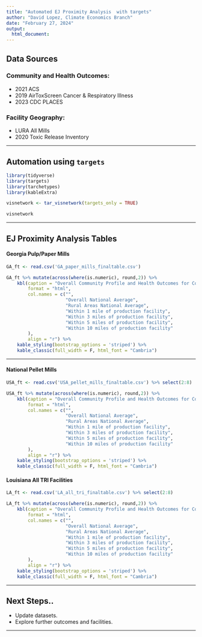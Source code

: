 ```yaml
---
title: "Automated EJ Proximity Analysis  with targets"
author: "David Lopez, Climate Economics Branch"
date: "February 27, 2024"
output:
  html_document:
---
```


## Data Sources


### Community and Health Outcomes:
 - 2021 ACS
 - 2019 AirToxScreen Cancer & Respiratory Illness
 - 2023 CDC PLACES
 
### Facility Geography:
 - LURA All Mills
 - 2020 Toxic Release Inventory
 
 
---

## Automation using `targets`
```r

library(tidyverse)
library(targets)
library(tarchetypes)
library(kableExtra)


```



```r


visnetwork <- tar_visnetwork(targets_only = TRUE)


```

```r
visnetwork

```


---


## EJ Proximity Analysis Tables

#### Georgia Pulp/Paper Mills

```r
GA_ft <- read.csv('GA_paper_mills_finaltable.csv')

GA_ft %>% mutate(across(where(is.numeric), round,2)) %>% 
    kbl(caption = "Overall Community Profile and Health Outcomes for Communities Near Identified Facilities",
        format = "html",
        col.names = c("",
                      "Overall National Average",
                      "Rural Areas National Average",
                      "Within 1 mile of production facility",
                      "Within 3 miles of production facility",
                      "Within 5 miles of production facility",
                      "Within 10 miles of production facility"
        ),
        align = "r") %>%
    kable_styling(bootstrap_options = 'striped') %>% 
    kable_classic(full_width = F, html_font = "Cambria")


```


---

#### National Pellet Mills

```r
USA_ft <- read.csv('USA_pellet_mills_finaltable.csv') %>% select(2:8)

USA_ft %>% mutate(across(where(is.numeric), round,2)) %>% 
    kbl(caption = "Overall Community Profile and Health Outcomes for Communities Near Identified Facilities",
        format = "html",
        col.names = c("",
                      "Overall National Average",
                      "Rural Areas National Average",
                      "Within 1 mile of production facility",
                      "Within 3 miles of production facility",
                      "Within 5 miles of production facility",
                      "Within 10 miles of production facility"
        ),
        align = "r") %>%
    kable_styling(bootstrap_options = 'striped') %>% 
    kable_classic(full_width = F, html_font = "Cambria")


```


#### Louisiana All TRI Facilities


```r
LA_ft <- read.csv('LA_all_tri_finaltable.csv') %>% select(2:8)

LA_ft %>% mutate(across(where(is.numeric), round,2)) %>% 
    kbl(caption = "Overall Community Profile and Health Outcomes for Communities Near Identified Facilities",
        format = "html",
        col.names = c("",
                      "Overall National Average",
                      "Rural Areas National Average",
                      "Within 1 mile of production facility",
                      "Within 3 miles of production facility",
                      "Within 5 miles of production facility",
                      "Within 10 miles of production facility"
        ),
        align = "r") %>%
    kable_styling(bootstrap_options = 'striped') %>% 
    kable_classic(full_width = F, html_font = "Cambria")


```



---


## Next Steps..

 - Update datasets.
 - Explore further outcomes and facilities.





---



